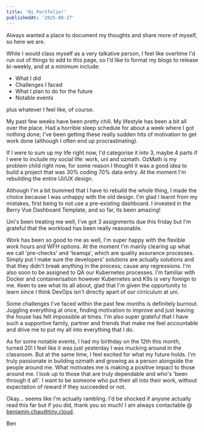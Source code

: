 ```yaml
---
title: 'Hi Portfolio!'
publishedAt: '2025-08-27'
---
```


Always wanted a place to document my thoughts and share more of myself, so here we are.

While I would class myself as a very talkative person, I feel like overtime I'd run out of things to add to this page, so I'd like to format my blogs to release bi-weekly, and at a minimum include:

- What I did 
- Challenges I faced 
- What I plan to do for the future
- Notable events

plus whatever I feel like, of course. 

My past few weeks have been pretty chill. My lifestyle has been a bit all over the place. Had a horrible sleep schedule for about a week where I got nothing done; I've been getting these really sudden hits of motivation to get work done (although I often end up procrastinating).  
 
If I were to sum up my life right now, I'd categorise it into 3, maybe 4 parts if I were to include my social life: work, uni and ozmath. OzMath is my problem child right now, for some reason I thought it was a good idea to build a project that was 30% coding 70% data entry. At the moment I'm rebuilding the entire UI/UX design.

Although I'm a bit bummed that I have to rebuild the whole thing, I made the choice because I was unhappy with the old design. I'm glad I learnt from my mistakes, first being to not use a pre-existing dashboard. I invested in the Berry Vue Dashboard Template, and so far, its been amazing!

Uni's been treating me well, I've got 3 assignments due this friday but I'm grateful that the workload has been really reasonable.

Work has been so good to me as well, I'm super happy with the flexible work hours and WFH options. At the moment I'm mainly clearing up what we call 'pre-checks' and 'teamqa', which are quality assurance processes. Simply put I make sure the developers' solutions are actually solutions and that they didn't break anything in the process; cause any regressions. I'm also soon to be assigned to QA our Kubernetes processes. I'm familiar with Docker and containerisation however Kubernetes and K9s is very foreign to me. Keen to see what its all about, glad that I'm given the opportunity to learn since I think DevOps isn't directly apart of our cirriculum at uni.  

Some challenges I've faced within the past few months is definitely burnout. Juggling everything at once, finding motivation to improve and just leaving the house has felt impossible at times. I'm also super grateful that I have such a supportive family, partner and friends that make me feel accountable and drive me to put my all into everything that I do.

As for some notable events, I had my birthday on the 12th this month, turned 20! I feel like it was just yesterday I was mucking around in the classroom. But at the same time, I feel excited for what my future holds. I'm truly passionate in building ozmath and growing as a person alongside the people around me. What motivates me is making a positive impact to those around me. I look up to those that are truly dependable and who's 'been through it all'. I want to be someone who put their all into their work, without expectation of reward if they succeeded or not.

Okay... seems like I'm actually rambling. I'd be shocked if anyone actually read this far but if you did, thank you so much! I am always contactable @ benjamin.chau@tiny.cloud. 

Ben

